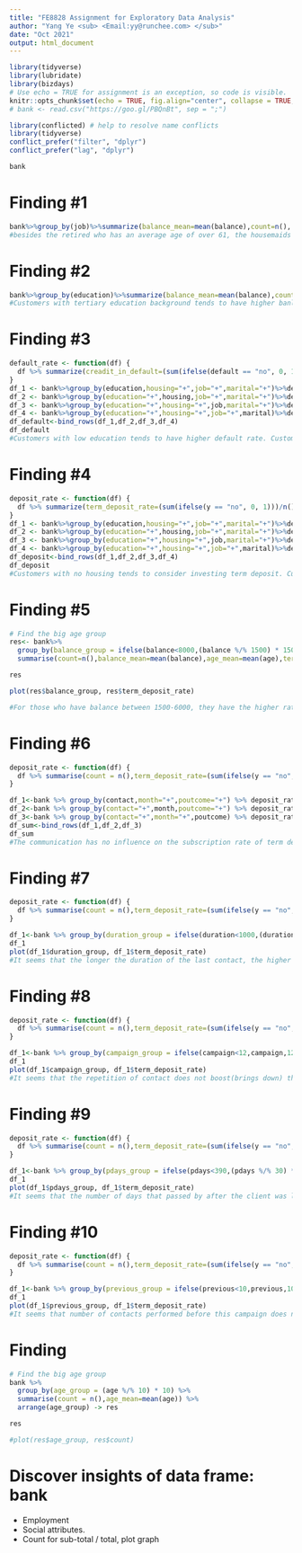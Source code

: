 ```yaml
---
title: "FE8828 Assignment for Exploratory Data Analysis"
author: "Yang Ye <sub> <Email:yy@runchee.com> </sub>"
date: "Oct 2021"
output: html_document
---
```


```r
library(tidyverse)
library(lubridate)
library(bizdays)
# Use echo = TRUE for assignment is an exception, so code is visible.
knitr::opts_chunk$set(echo = TRUE, fig.align="center", collapse = TRUE, cache = TRUE)
# bank <- read.csv("https://goo.gl/PBQnBt", sep = ";")
```

```r

library(conflicted) # help to resolve name conflicts
library(tidyverse)
conflict_prefer("filter", "dplyr")
conflict_prefer("lag", "dplyr")
```
```r
bank
```
# Finding #1
```r
bank%>%group_by(job)%>%summarize(balance_mean=mean(balance),count=n(), age_mean=mean(age)) %>% arrange(desc(balance_mean))
#besides the retired who has an average age of over 61, the housemaids have the most balance in accounts. Unemployed and Blue-collar have the least balance in account. In addition, students are the youngest group, with average age of 26.8, but their mean balance is not small, ranking only behind retired, housemaid, management and entrepreneur.
```
# Finding #2
```r
bank%>%group_by(education)%>%summarize(balance_mean=mean(balance),count=n(),age_mean=mean(age)) %>% arrange(desc(balance_mean))
#Customers with tertiary education background tends to have higher banlance in account and youngest average age.
```
# Finding #3
```r
default_rate <- function(df) {
  df %>% summarize(creadit_in_default=(sum(ifelse(default == "no", 0, 1)))/n(), age_mean=mean(age),balance_mean=mean(balance)) %>% arrange(desc(balance_mean))
}
df_1 <- bank%>%group_by(education,housing="+",job="+",marital="+")%>%default_rate 
df_2 <- bank%>%group_by(education="+",housing,job="+",marital="+")%>%default_rate
df_3 <- bank%>%group_by(education="+",housing="+",job,marital="+")%>%default_rate 
df_4 <- bank%>%group_by(education="+",housing="+",job="+",marital)%>%default_rate 
df_default<-bind_rows(df_1,df_2,df_3,df_4)
df_default
#Customers with low education tends to have higher default rate. Customers in entrepreneur tend to have a significant high default rate, over 4%; customers who are students or administrative tend to have a lower default rate. Customers who are divorced also have a significant default rate.
```

# Finding #4
```r
deposit_rate <- function(df) {
  df %>% summarize(term_deposit_rate=(sum(ifelse(y == "no", 0, 1)))/n(), balance_mean=mean(balance),age_mean=mean(age)) %>% ungroup()%>%arrange(desc(balance_mean))
}
df_1 <- bank%>%group_by(education,housing="+",job="+",marital="+")%>%deposit_rate 
df_2 <- bank%>%group_by(education="+",housing,job="+",marital="+")%>%deposit_rate
df_3 <- bank%>%group_by(education="+",housing="+",job,marital="+")%>%deposit_rate 
df_4 <- bank%>%group_by(education="+",housing="+",job="+",marital)%>%deposit_rate 
df_deposit<-bind_rows(df_1,df_2,df_3,df_4)
df_deposit
#Customers with no housing tends to consider investing term deposit. Customers who are retired or students tend to invest in term deposit than peers who have same balance; customers in entrepreneur have low term-deposit-rate. Customers who are married tend to have less investment in term deposit compared to the single and divorced.
```
# Finding #5
```r
# Find the big age group
res<- bank%>%
  group_by(balance_group = ifelse(balance<8000,(balance %/% 1500) * 1500,8000))%>%
  summarise(count=n(),balance_mean=mean(balance),age_mean=mean(age),term_deposit_rate=(sum(ifelse(y == "no", 0, 1)))/n(),creadit_in_default=(sum(ifelse(default == "no", 0, 1))/n()),loan_rate=(sum(ifelse(loan == "no", 0, 1)))/n()) %>%arrange(desc(balance_group)) 

res

plot(res$balance_group, res$term_deposit_rate)

#For those who have balance between 1500-6000, they have the higher rate to subscribe a term deposit, those who are richer or poorer than them in balance account are less willingly to subscribe a term deposit.
```

# Finding #6
```r

deposit_rate <- function(df) {
  df %>% summarise(count = n(),term_deposit_rate=(sum(ifelse(y == "no", 0, 1)))/n())%>%arrange(desc(term_deposit_rate))
}

df_1<-bank %>% group_by(contact,month="+",poutcome="+") %>% deposit_rate
df_2<-bank %>% group_by(contact="+",month,poutcome="+") %>% deposit_rate
df_3<-bank %>% group_by(contact="+",month="+",poutcome) %>% deposit_rate
df_sum<-bind_rows(df_1,df_2,df_3)
df_sum
#The communication has no influence on the subscription rate of term deposit. But the outcome of the previous marketing campaign has a significant influence on the success of current campaign. If last campaign succeeded, this time will have a successful rate over 64%; otherwise, success rate is below 20%. If last contact was in October, December, March and September, the subscription rate of term deposit is higher.
```
# Finding #7
```r

deposit_rate <- function(df) {
  df %>% summarise(count = n(),term_deposit_rate=(sum(ifelse(y == "no", 0, 1)))/n())%>%arrange(desc(duration_group))
}

df_1<-bank %>% group_by(duration_group = ifelse(duration<1000,(duration %/% 100) * 100,1000)) %>% deposit_rate
df_1
plot(df_1$duration_group, df_1$term_deposit_rate)
#It seems that the longer the duration of the last contact, the higher success rate of the current market campaign.
```
# Finding #8
```r

deposit_rate <- function(df) {
  df %>% summarise(count = n(),term_deposit_rate=(sum(ifelse(y == "no", 0, 1)))/n())%>%arrange(desc(campaign_group))
}

df_1<-bank %>% group_by(campaign_group = ifelse(campaign<12,campaign,12)) %>% deposit_rate
df_1
plot(df_1$campaign_group, df_1$term_deposit_rate)
#It seems that the repetition of contact does not boost(brings down) the success rate of the current market campaign.
```
# Finding #9
```r

deposit_rate <- function(df) {
  df %>% summarise(count = n(),term_deposit_rate=(sum(ifelse(y == "no", 0, 1)))/n())%>%arrange(desc(pdays_group))
}

df_1<-bank %>% group_by(pdays_group = ifelse(pdays<390,(pdays %/% 30) * 30,390)) %>% deposit_rate
df_1
plot(df_1$pdays_group, df_1$term_deposit_rate)
#It seems that the number of days that passed by after the client was last contacted in previous campaign does not influence the success rate of the current market campaign.
```
# Finding #10
```r

deposit_rate <- function(df) {
  df %>% summarise(count = n(),term_deposit_rate=(sum(ifelse(y == "no", 0, 1)))/n())%>%arrange(desc(previous_group))
}

df_1<-bank %>% group_by(previous_group = ifelse(previous<10,previous,10)) %>% deposit_rate
df_1
plot(df_1$previous_group, df_1$term_deposit_rate)
#It seems that number of contacts performed before this campaign does not influence the success rate of the current market campaign.
```

# Finding #
```r
# Find the big age group
bank %>% 
  group_by(age_group = (age %/% 10) * 10) %>%
  summarise(count = n(),age_mean=mean(age)) %>%
  arrange(age_group) -> res

res

#plot(res$age_group, res$count)
```

# Discover insights of data frame: bank
- Employment
- Social attributes.
- Count for sub-total / total, plot graph
